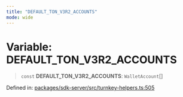 ```yaml
---
title: "DEFAULT_TON_V3R2_ACCOUNTS"
mode: wide
---
```

  
# Variable: DEFAULT\_TON\_V3R2\_ACCOUNTS

> `const` **DEFAULT\_TON\_V3R2\_ACCOUNTS**: `WalletAccount`[]

Defined in: [packages/sdk-server/src/turnkey-helpers.ts:505](https://github.com/tkhq/sdk/blob/ee72856c3f450731d7501ab05001215768b71500/packages/sdk-server/src/turnkey-helpers.ts#L505)
